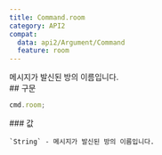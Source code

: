 ```yaml
---
title: Command.room
category: API2
compat:
  data: api2/Argument/Command
  feature: room
---
```


<Section>
  메시지가 발신된 방의 이름입니다.
</Section>
<Section>
  ## 구문

  ~~~js
  cmd.room;
  ~~~

  <Section>
    ### 값

    `String` - 메시지가 발신된 방의 이름입니다.
  </Section>
</Section>